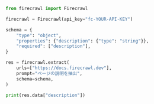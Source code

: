 ```python Python
from firecrawl import Firecrawl

firecrawl = Firecrawl(api_key="fc-YOUR-API-KEY")

schema = {
    "type": "object",
    "properties": {"description": {"type": "string"}},
    "required": ["description"],
}

res = firecrawl.extract(
    urls=["https://docs.firecrawl.dev"],
    prompt="ページの説明を抽出",
    schema=schema,
)

print(res.data["description"])
```
